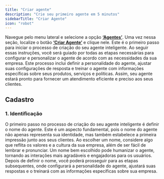 ```yaml
---
title: "Criar agente"
description: "Crie seu primeiro agente em 5 minutos"
sidebarTitle: "Criar Agente"
icon: "robot"
---
```


Navegue pelo menu lateral e selecione a opção [**‘Agentes’**](https://app.gptmaker.ai/browse/agents). Uma vez nessa seção, localize o botão [**‘Criar Agente’**](https://app.gptmaker.ai/browse/agents) e clique nele. Este é o primeiro passo para iniciar o processo de criação do seu agente inteligente. Ao seguir essas instruções, você será guiado por todas as etapas necessárias para configurar e personalizar o agente de acordo com as necessidades da sua empresa. Este processo inclui definir a personalidade do agente, ajustar suas configurações de resposta e treinar o agente com informações específicas sobre seus produtos, serviços e políticas. Assim, seu agente estará pronto para fornecer um atendimento eficiente e preciso aos seus clientes.

## Cadastro

### 1. Identificação

O primeiro passo no processo de criação do seu agente inteligente é definir o nome do agente. Este é um aspecto fundamental, pois o nome do agente não apenas representa sua identidade, mas também estabelece a primeira impressão junto aos seus clientes. Ao escolher um nome, considere algo que reflita os valores e a cultura da sua empresa, além de ser fácil de lembrar e pronunciar. Um nome bem escolhido pode humanizar o agente, tornando as interações mais agradáveis e engajadoras para os usuários. Depois de definir o nome, você poderá prosseguir para as etapas subsequentes, onde configurará a personalidade do agente, ajustará suas respostas e o treinará com as informações específicas sobre sua empresa.